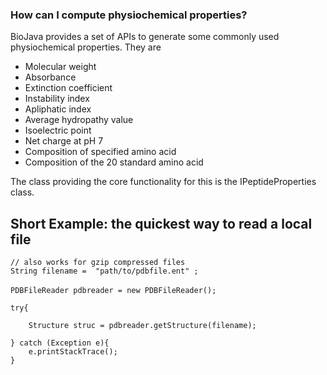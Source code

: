 ===How can I compute physiochemical properties?===

BioJava provides a set of APIs to generate some commonly used physiochemical properties. They are 
<ul>
   <li>Molecular weight</li>
   <li>Absorbance</li>
   <li>Extinction coefficient</li>
   <li>Instability index</li>
   <li>Apliphatic index</li>
   <li>Average hydropathy value</li>
   <li>Isoelectric point</li>
   <li>Net charge at pH 7</li>
   <li>Composition of specified amino acid</li>
   <li>Composition of the 20 standard amino acid</li>
</ul>

The class providing the core functionality for this is the IPeptideProperties class.

== Short Example: the quickest way to read a local file ==

<java>
 // also works for gzip compressed files
 String filename =  "path/to/pdbfile.ent" ;
 
 PDBFileReader pdbreader = new PDBFileReader();

 try{

     Structure struc = pdbreader.getStructure(filename);
     
 } catch (Exception e){
     e.printStackTrace();
 }
</java>